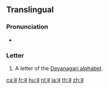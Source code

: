 {{Devanagari character info|hex=921|name=DEVANAGARI LETTER DDA|image=[[File:Deva-ड-order.gif|100px]]}}
{{also|ॾ|ड़|ङ|इ}}
==Translingual==

===Pronunciation===
* {{IPA|/ɖə/|lang=mul}}

===Letter===
{{mul-Deva|ḍa}}

# A letter of the [[Devanagari alphabet]].

[[ca:ड]]
[[fr:ड]]
[[hu:ड]]
[[nl:ड]]
[[ja:ड]]
[[th:ड]]
[[zh:ड]]